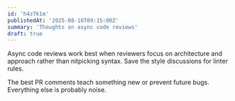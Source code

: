 ```yaml
---
id: 'h4z7k1m'
publishedAt: '2025-08-16T09:15:00Z'
summary: 'Thoughts on async code reviews'
draft: true
---
```


Async code reviews work best when reviewers focus on architecture and approach rather than nitpicking syntax. Save the style discussions for linter rules.

The best PR comments teach something new or prevent future bugs. Everything else is probably noise.
